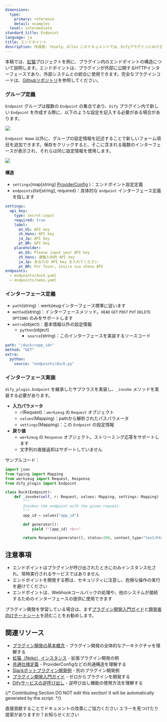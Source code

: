 ```yaml
---
dimensions:
  type:
    primary: reference
    detail: examples
  level: intermediate
standard_title: Endpoint
language: ja
title: エンドポイント
description: 作成者: Yeuoly、Allen このドキュメントでは、Difyプラグインにおけるエンドポイントの構造と実装方法について、虹猫（Neko）プロジェクトを例に詳しく説明します。内容は、エンドポイントグループの定義方法、インターフェースの設定、_invokeメソッドの実装、リクエストとレスポンスの処理を含みます。ドキュメントでは、さまざまなYAML設定フィールドの意味と使用方法を詳細に解説しています。
---
```


本稿では、[虹猫](/plugin_dev_ja/9231-extension-plugin.ja)プロジェクトを例に、プラグイン内のエンドポイントの構造について説明します。エンドポイントは、プラグインが外部に公開するHTTPインターフェースであり、外部システムとの統合に使用できます。完全なプラグインコードは、[Githubリポジトリ](https://github.com/langgenius/dify-plugin-sdks/tree/main/python/examples/neko)を参照してください。

### グループ定義

`Endpoint` グループは複数の `Endpoint` の集合であり、`Dify` プラグイン内で新しい `Endpoint` を作成する際に、以下のような設定を記入する必要がある場合があります。

![](https://assets-docs.dify.ai/2024/11/763dbf86e4319591415dc5a1b6948ccb.png)

`Endpoint Name` 以外に、グループの設定情報を記述することで新しいフォーム項目を追加できます。保存をクリックすると、そこに含まれる複数のインターフェースが表示され、それらは同じ設定情報を使用します。

![](https://assets-docs.dify.ai/2024/11/b778b7093b7df0dc80a476c65ddcbe58.png)

#### **構造**

* `settings`(map\[string] [ProviderConfig](/plugin_dev_ja/0411-general-specifications#providerconfig.ja) )：エンドポイント設定定義
* `endpoints`(list\[string], required)：具体的な `endpoint` インターフェース定義を指します

```yaml
settings:
  api_key:
    type: secret-input
    required: true
    label:
      en_US: API key
      zh_Hans: API key
      ja_Jp: API key
      pt_BR: API key
    placeholder:
      en_US: Please input your API key
      zh_Hans: 请输入你的 API key
      ja_Jp: あなたの API key を入れてください
      pt_BR: Por favor, insira sua chave API
endpoints:
  - endpoints/duck.yaml
  - endpoints/neko.yaml
```

### インターフェース定義

* `path`(string)：werkzeugインターフェース標準に従います
* `method`(string)：インターフェースメソッド。`HEAD` `GET` `POST` `PUT` `DELETE` `OPTIONS` のみをサポートします
* `extra`(object)：基本情報以外の設定情報
  * `python`(object)
    * `source`(string)：このインターフェースを実装するソースコード

```yaml
path: "/duck/<app_id>"
method: "GET"
extra:
  python:
    source: "endpoints/duck.py"
```

### インターフェース実装

`dify_plugin.Endpoint` を継承したサブクラスを実装し、`_invoke` メソッドを実装する必要があります。

* **入力パラメータ**
  * `r`(Request)：`werkzeug` の `Request` オブジェクト
  * `values`(Mapping)：pathから解析されたパスパラメータ
  * `settings`(Mapping)：この `Endpoint` の設定情報
* **戻り値**
  * `werkzeug` の `Response` オブジェクト。ストリーミング応答をサポートします
  * 文字列の直接返却はサポートしていません

サンプルコード：

```python
import json
from typing import Mapping
from werkzeug import Request, Response
from dify_plugin import Endpoint

class Duck(Endpoint):
    def _invoke(self, r: Request, values: Mapping, settings: Mapping) -> Response:
        """
        Invokes the endpoint with the given request.
        """
        app_id = values["app_id"]

        def generator():
            yield f"{app_id} <br>"

        return Response(generator(), status=200, content_type="text/html")
```

## 注意事項

* エンドポイントはプラグインが呼び出されたときにのみインスタンス化され、常時実行されるサービスではありません
* エンドポイントを開発する際は、セキュリティに注意し、危険な操作の実行を避けてください
* エンドポイントは、Webhookコールバックの処理や、他のシステムが接続するためのインターフェースの提供に使用できます

プラグイン開発を学習している場合は、まず[プラグイン開発入門ガイド](/plugin_dev_ja/0211-getting-started-dify-tool.ja)と[開発者向けチートシート](/plugin_dev_ja/0131-cheatsheet.ja)を読むことをお勧めします。

## 関連リソース

- [プラグイン開発の基本概念](/plugin_dev_ja/0111-getting-started-dify-plugin.ja) - プラグイン開発の全体的なアーキテクチャを理解する
- [虹猫（Neko）インスタンス](/plugin_dev_ja/9231-extension-plugin.ja) - 拡張プラグイン開発の例
- [共通仕様定義](/plugin_dev_ja/0411-general-specifications.ja) - ProviderConfigなどの共通構造を理解する
- [Slackボットプラグイン開発例](/plugin_dev_ja/0432-develop-a-slack-bot-plugin.ja) - 別のプラグイン開発例
- [プラグイン開発入門ガイド](/plugin_dev_ja/0211-getting-started-dify-tool.ja) - ゼロからプラグインを開発する
- [Difyサービスの逆呼び出し](/plugin_dev_ja/9241-reverse-invocation.ja) - 逆呼び出し機能の使用方法を理解する

{/*
Contributing Section
DO NOT edit this section!
It will be automatically generated by the script.
*/}

<CardGroup cols="2">
    <Card
        title="このページを編集する"
        icon="pen-to-square"
        href="https://github.com/langgenius/dify-docs-mintlify/edit/main/plugin_dev_ja/0432-endpoint.zh.mdx"
    >
        直接貢献することでドキュメントの改善にご協力ください
    </Card>
    <Card
        title="問題を報告する"
        icon="github"
        href="https://github.com/langgenius/dify-docs-mintlify/issues/new?title=ドキュメントの問題%3A%20endpoint&body=%23%23%20問題の説明%0A%3C%21--%20発見した問題について簡単に説明してください%20--%3E%0A%0A%23%23%20ページリンク%0Ahttps%3A%2F%2Fgithub.com%2Flanggenius%2Fdify-docs-mintlify%2Fblob%2Fmain%2Fplugin_dev_ja%2F0432-endpoint.zh.mdx%0A%0A%23%23%20提案される変更%0A%3C%21--%20特定の変更案がある場合は、ここで説明してください%20--%3E%0A%0A%3C%21--%20ドキュメントの品質向上にご協力いただきありがとうございます！%20--%3E"
    >
        エラーを見つけたり提案がありますか？お知らせください
    </Card>
</CardGroup>

